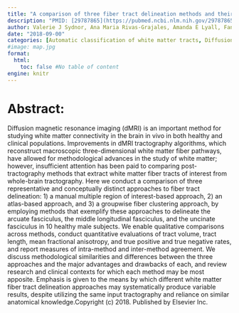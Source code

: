 ```yaml
---
title: "A comparison of three fiber tract delineation methods and their impact on white matter analysis"
description: "PMID: [29787865](https://pubmed.ncbi.nlm.nih.gov/29787865/){target='_blank'}    DOI: [10.1016/j.neuroimage.2018.05.044](https://doi.org/10.1016/j.neuroimage.2018.05.044){target='_blank'}"
author: Valerie J Sydnor, Ana Maria Rivas-Grajales, Amanda E Lyall, Fan Zhang, Sylvain Bouix, Sarina Karmacharya, Martha E Shenton, Carl-Fredrik Westin, Nikos Makris, Demian Wassermann, Lauren J O'Donnell, Marek Kubicki
date: "2018-09-00"
categories: [Automatic classification of white matter tracts, Diffusion MRI, Fiber tract, Tractography, White matter]
#image: map.jpg
format:
  html:
    toc: false #No table of content
engine: knitr
---
```


# Abstract:

Diffusion magnetic resonance imaging (dMRI) is an important method for studying white matter connectivity in the brain in vivo in both healthy and clinical populations. Improvements in dMRI tractography algorithms, which reconstruct macroscopic three-dimensional white matter fiber pathways, have allowed for methodological advances in the study of white matter; however, insufficient attention has been paid to comparing post-tractography methods that extract white matter fiber tracts of interest from whole-brain tractography. Here we conduct a comparison of three representative and conceptually distinct approaches to fiber tract delineation: 1) a manual multiple region of interest-based approach, 2) an atlas-based approach, and 3) a groupwise fiber clustering approach, by employing methods that exemplify these approaches to delineate the arcuate fasciculus, the middle longitudinal fasciculus, and the uncinate fasciculus in 10 healthy male subjects. We enable qualitative comparisons across methods, conduct quantitative evaluations of tract volume, tract length, mean fractional anisotropy, and true positive and true negative rates, and report measures of intra-method and inter-method agreement. We discuss methodological similarities and differences between the three approaches and the major advantages and drawbacks of each, and review research and clinical contexts for which each method may be most apposite. Emphasis is given to the means by which different white matter fiber tract delineation approaches may systematically produce variable results, despite utilizing the same input tractography and reliance on similar anatomical knowledge.Copyright (c) 2018. Published by Elsevier Inc.
        